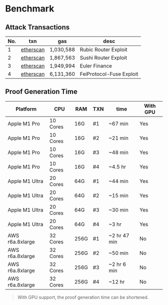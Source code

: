 # Benchmark

## Attack Transactions

| No. | txn                                                                                                     | gas       | desc                     |
|-----|---------------------------------------------------------------------------------------------------------|-----------|--------------------------|
| 1   | [etherscan](https://etherscan.io/tx/0x9a97d85642f956ad7a6b852cf7bed6f9669e2c2815f3279855acf7f1328e7d46) | 1,030,588 | Rubic Router Exploit     |
| 2   | [etherscan](https://etherscan.io/tx/0x04b166e7b4ab5105a8e9c85f08f6346de1c66368687215b0e0b58d6e5002bc32) | 1,867,563 | Sushi Router Exploit     |
| 3   | [etherscan](https://etherscan.io/tx/0xc310a0affe2169d1f6feec1c63dbc7f7c62a887fa48795d327d4d2da2d6b111d) | 1,949,994 | Euler Finance            |
| 4   | [etherscan](https://etherscan.io/tx/0x0f75349606610313cb666277eeda612e72be624cae061d017e503056bbf4d8e0) | 6,131,360 | FeiProtocol-Fuse Exploit |

## Proof Generation Time

| Platform         | CPU      | RAM  | TXN | time         | With GPU |
|------------------|----------|------|-----|--------------|----------|
| Apple M1 Pro     | 10 Cores | 16G  | #1  | ~67 min      | Yes      |
| Apple M1 Pro     | 10 Cores | 16G  | #2  | ~21 min      | Yes      |
| Apple M1 Pro     | 10 Cores | 16G  | #3  | ~48 min      | Yes      |
| Apple M1 Pro     | 10 Cores | 16G  | #4  | ~4.5 hr      | Yes      |
| Apple M1 Ultra   | 20 Cores | 64G  | #1  | ~44 min      | Yes      |
| Apple M1 Ultra   | 20 Cores | 64G  | #2  | ~15 min      | Yes      |
| Apple M1 Ultra   | 20 Cores | 64G  | #3  | ~30 min      | Yes      |
| Apple M1 Ultra   | 20 Cores | 64G  | #4  | ~3 hr        | Yes      |
| AWS r6a.8xlarge  | 32 Cores | 256G | #1  | ~2 hr 47 min | No       |
| AWS r6a.8xlarge  | 32 Cores | 256G | #2  | ~50 min      | No       |
| AWS r6a.8xlarge  | 32 Cores | 256G | #3  | ~2 hr 6 min  | No       |
| AWS r6a.8xlarge  | 32 Cores | 256G | #4  | ~12 hr       | No       |


> With GPU support, the proof generation time can be shortened.
